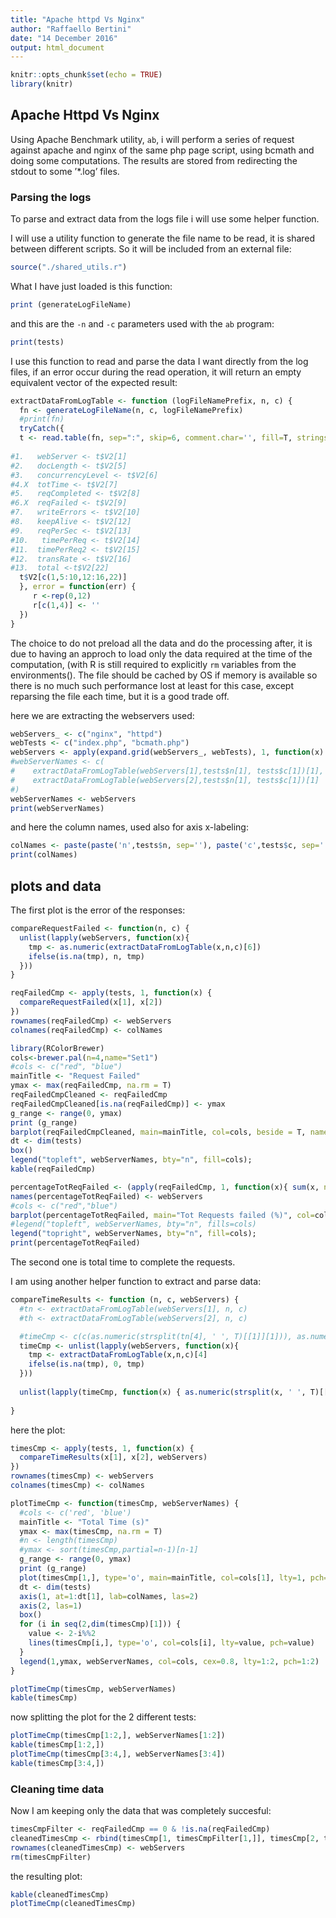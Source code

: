 ```yaml
---
title: "Apache httpd Vs Nginx"
author: "Raffaello Bertini"
date: "14 December 2016"
output: html_document
---
```


```r
knitr::opts_chunk$set(echo = TRUE)
library(knitr)
```
## Apache Httpd Vs Nginx

Using Apache Benchmark utility, `ab`, i will perform a series of request against apache and nginx of the same php page script, using bcmath and doing some computations. The results are stored from redirecting the stdout to some '*.log' files.

### Parsing the logs

To parse and extract data from the logs file i will use some helper function.

I will use a utility function to generate the file name to be read, it is shared between different scripts. So it will be included from an external file:

```r
source("./shared_utils.r")
```

What I have just loaded is this function:
```r
print (generateLogFileName)
```

and this are the `-n` and `-c` parameters used with the `ab` program:
```r
print(tests)
```

I use this function to read and parse the data I want directly from the log files, if an error occur during the read operation, it will return an empty equivalent vector of the expected result:

```r
extractDataFromLogTable <- function (logFileNamePrefix, n, c) {
  fn <- generateLogFileName(n, c, logFileNamePrefix)
  #print(fn)
  tryCatch({
  t <- read.table(fn, sep=":", skip=6, comment.char='', fill=T, stringsAsFactors=FALSE, strip.white = TRUE)
  
#1.   webServer <- t$V2[1]
#2.   docLength <- t$V2[5]
#3.   concurrencyLevel <- t$V2[6]
#4.X  totTime <- t$V2[7]
#5.   reqCompleted <- t$V2[8]
#6.X  reqFailed <- t$V2[9]
#7.   writeErrors <- t$V2[10]
#8.   keepAlive <- t$V2[12]  
#9.   reqPerSec <- t$V2[13]
#10.   timePerReq <- t$V2[14]
#11.  timePerReq2 <- t$V2[15]
#12.  transRate <- t$V2[16]
#13.  total <-t$V2[22]
  t$V2[c(1,5:10,12:16,22)]
  }, error = function(err) {
     r <-rep(0,12)
     r[c(1,4)] <- ''
  })
}
```

The choice to do not preload all the data and do the processing after, it is due to having an approch to load only the data required at the time of the computation, (with R is still required to explicitly `rm` variables from the environments(). The file should be cached by OS if memory is available so there is no much such performance lost at least for this case, except reparsing the file each time, but it is a good trade off.

here we are extracting the webservers used:

```r
webServers_ <- c("nginx", "httpd")
webTests <- c("index.php", "bcmath.php")
webServers <- apply(expand.grid(webServers_, webTests), 1, function(x) {paste(x[1],x[2],sep="-")})
#webServerNames <- c(
#    extractDataFromLogTable(webServers[1],tests$n[1], tests$c[1])[1],
#    extractDataFromLogTable(webServers[2],tests$n[1], tests$c[1])[1]
#)
webServerNames <- webServers
print(webServerNames)
```

and here the column names, used also for axis x-labeling:
```r
colNames <- paste(paste('n',tests$n, sep=''), paste('c',tests$c, sep=''), sep='-')
print(colNames)
```


## plots and data

The first plot is the error of the responses:

```r
compareRequestFailed <- function(n, c) {
  unlist(lapply(webServers, function(x){ 
    tmp <- as.numeric(extractDataFromLogTable(x,n,c)[6])
    ifelse(is.na(tmp), n, tmp)
  }))
}
```

```r
reqFailedCmp <- apply(tests, 1, function(x) {
  compareRequestFailed(x[1], x[2])
})
rownames(reqFailedCmp) <- webServers
colnames(reqFailedCmp) <- colNames

library(RColorBrewer)
cols<-brewer.pal(n=4,name="Set1")
#cols <- c("red", "blue")
mainTitle <- "Request Failed"
ymax <- max(reqFailedCmp, na.rm = T)
reqFailedCmpCleaned <- reqFailedCmp
reqFailedCmpCleaned[is.na(reqFailedCmp)] <- ymax
g_range <- range(0, ymax)
print (g_range)
barplot(reqFailedCmpCleaned, main=mainTitle, col=cols, beside = T, names.arg=paste(paste('n',tests$n, sep=''), paste('c',tests$c, sep=''), sep='-'), las=2) #axes = F, ann = F)
dt <- dim(tests)
box()
legend("topleft", webServerNames, bty="n", fill=cols);
kable(reqFailedCmp)
```

```r
percentageTotReqFailed <- (apply(reqFailedCmp, 1, function(x){ sum(x, na.rm=F)/sum(tests$n)*100 }))
names(percentageTotReqFailed) <- webServers
#cols <- c("red","blue")
barplot(percentageTotReqFailed, main="Tot Requests failed (%)", col=cols)
#legend("topleft", webServerNames, bty="n", fills=cols)
legend("topright", webServerNames, bty="n", fill=cols);
print(percentageTotReqFailed)
```

The second one is total time to complete the requests.

I am using another helper function to extract and parse data:
```r
compareTimeResults <- function (n, c, webServers) {
  #tn <- extractDataFromLogTable(webServers[1], n, c)
  #th <- extractDataFromLogTable(webServers[2], n, c)

  #timeCmp <- c(c(as.numeric(strsplit(tn[4], ' ', T)[[1]][1])), as.numeric(strsplit(th[4], ' ', T)[[1]][1]))
  timeCmp <- unlist(lapply(webServers, function(x){ 
    tmp <- extractDataFromLogTable(x,n,c)[4]
    ifelse(is.na(tmp), 0, tmp)
  }))
  
  unlist(lapply(timeCmp, function(x) { as.numeric(strsplit(x, ' ', T)[[1]][1])}))
  
}
```

here the plot:
```r

timesCmp <- apply(tests, 1, function(x) {
  compareTimeResults(x[1], x[2], webServers)
})
rownames(timesCmp) <- webServers
colnames(timesCmp) <- colNames

plotTimeCmp <- function(timesCmp, webServerNames) {
  #cols <- c('red', 'blue')
  mainTitle <- "Total Time (s)"
  ymax <- max(timesCmp, na.rm = T)
  #n <- length(timesCmp)
  #ymax <- sort(timesCmp,partial=n-1)[n-1]
  g_range <- range(0, ymax)
  print (g_range)
  plot(timesCmp[1,], type='o', main=mainTitle, col=cols[1], lty=1, pch=1, ylim = g_range, axes = F, ann = F)
  dt <- dim(tests)
  axis(1, at=1:dt[1], lab=colNames, las=2)
  axis(2, las=1)
  box()
  for (i in seq(2,dim(timesCmp)[1])) {
    value <- 2-i%%2
    lines(timesCmp[i,], type='o', col=cols[i], lty=value, pch=value)
  }
  legend(1,ymax, webServerNames, col=cols, cex=0.8, lty=1:2, pch=1:2)
}

plotTimeCmp(timesCmp, webServerNames)
kable(timesCmp)
```

now splitting the plot for the 2 different tests:
```r
plotTimeCmp(timesCmp[1:2,], webServerNames[1:2])
kable(timesCmp[1:2,])
plotTimeCmp(timesCmp[3:4,], webServerNames[3:4])
kable(timesCmp[3:4,])
```

### Cleaning time data

Now I am keeping only the data that was completely succesful:
```r
timesCmpFilter <- reqFailedCmp == 0 & !is.na(reqFailedCmp)
cleanedTimesCmp <- rbind(timesCmp[1, timesCmpFilter[1,]], timesCmp[2, timesCmpFilter[2,]])
rownames(cleanedTimesCmp) <- webServers
rm(timesCmpFilter)
```

the resulting plot:
```r
kable(cleanedTimesCmp)
plotTimeCmp(cleanedTimesCmp)

```
